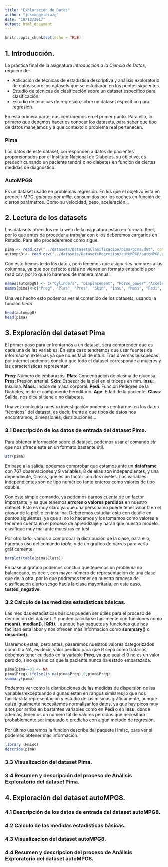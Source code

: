 ```yaml
---
title: "Exploración de Datos"
author: "joseangeldiazg"
date: "18/12/2017"
output: html_document
---
```


```r
knitr::opts_chunk$set(echo = TRUE)
```

## 1. Introducción.


La práctica final de la asignatura *Introducción a la Ciencia de Datos*, requiere de:

* Aplicación de técnicas de estadística descriptiva y análisis exploratorio de datos sobre los datasets que se estudiarán en los puntos siguientes.
* Estudio de técnicas de clasificación sobre un dataset especifico para clasificación. 
* Estudio de técnicas de regresión sobre un dataset específico para regresión. 

En esta primera parte, nos centraremos en el primer punto. Para ello, lo primero que debemos hacer es conocer los datasets, para saber que tipo de datos manejamos y a que contexto o problema real pertenecen. 

### Pima

Los datos de este dataset, corresponden a datos de pacientes proporcionados por el Instituto Nacional de Diabetes, su objetivo, es predecir cunando un paciente tendrá o no diabetes en función de ciertas medidas de diagnóstico. 


### AutoMPG8

Es un dataset usado en problemas regresión. En los que el objetivo está en predecir MPG, *galones por milla*, consumidos por los coches en función de ciertos parámetros. Como su velocidad, peso, aceleración...


## 2. Lectura de los datasets

Los datasets ofrecidos en la web de la asignatura están en formato Keel, por lo que antes de proceder a trabajar con ellos deberemos cargarlos en Rstudio. Para ello procederemos como sigue:


```r
pima <- read.csv("../datasets/DatasetsClasificacion/pima/pima.dat", comment.char="@")
autompg8 <- read.csv("../datasets/DatasetsRegresion/autoMPG8/autoMPG8.dat", comment.char="@")
```

Con esto hemos leido los datos, pero tenemos que asignarles nombres a las columnas, ya que por defecto estás no vienen en formato entendible por read.csv, por lo que lo haremos de manera manual. 


```r
names(autompg8) <- c("Cylinders", "Displacement", "Horse_power","Acceleration", "Model_year", "Origin", "Mpg")
names(pima)<-c("Preg", "Plas", "Pres", "Skin", "Insu", "Mass", "Pedi", "Age", "Class")
```

Una vez hecho esto podemos ver el contenido de los datasets, usando la función *head*.

```r
head(autompg8)
head(pima)
```

## 3. Exploración del dataset Pima

El primer paso para enfrentarnos a un dataset, será comprender que es cada una de las variables. En este caso tendremos que usar fuentes de información externas ya que no es fácil de intuir. Tras diversas búsquedas por internet podemos concluir que todo el dataset corresponde a mujeres y las caracteristicas representan:

**Preg**: Número de embarazos. 
**Plas**: Concentración de plasma de glucosa. 
**Pres**: Presión arterial. 
**Skin**: Espesor de la piel en el triceps en mm. 
**Insu**: Insulina. 
**Mass**: Indice de masa corporal. 
**Pedi**: Función Pedigree de la Diabetes, mide el componente hereditario. 
**Age**: Edad de la paciente. 
**Class**: Salida, nos dice si tiene o no diabetes.

Una vez conlcuida nuestra investigación podemos centrarnos en los datos "técnicos" del dataset, es decir, frente a que tipos de datos nos encontramos, dimensiones, distribuciones...

### 3.1 Descripción de los datos de entrada del dataset Pima.

Para obtener información sobre el dataset, podemos usar el comando *str* que nos ofrece esta en un formato bastante útil. 

```r
str(pima)
```

En base a la salida, podemos comprobar que estamos ante un **dataframe** con 767 observaciones y 9 variables, 8 de ellas son independientes, y una dependiente, Classs, que es un factor con dos niveles. Las variables independientes son de tipo numérico tanto enteros como valores de tipo double.  

Con este simple comando, ya podemos darnos cuenta de un factor importante, y es que tenemos **errores o valores perdidos** en nuestro dataset. Esto es muy claro ya que una persona no puede tener valor 0 en el grosor de la piel, o en insulina. Deberemos estudiar esto con detalle en puntos siguientes, ya que si no lo hacemos y los tomamos como valores a tener en cuenta en el proceso de aprendizaje y harán que nuestro modelo clasifique muy mal ante muestras en test. 

Por otro lado, vamos a comprobar la distribución de la clase, para ello, haremos uso del comando *table*, y de un gráfico de barras para verlo gráficamente. 

```r
barplot(table(pima$Class))
```

En base al gráfico podemos concluir que tenemos un problema no balanceado, es decir, con mayor número de representación de una clase que de la otra, por lo que podremos tener en nuestro proceso de clasificación cierto sesgo hacía la clase mayoritaria, en este caso, **tested_negative**.

### 3.2 Calculo de las medidas estadísticas básicas. 

Las medidas estadísticas básicas pueden ser útiles para el proceso de decripción del dataset. Y pueden calcularse facilmente con funciones como **mean()**, **median()**, **IQR()**... aunque hay paquetes y funciones que nos facilitan esta labor y nos ofrecen más informacion como **summary()** o **describe()**. 

Usaremos estas, pero antes, pasaremos nuestros valores categorizados como 0 a NA, es decir, valor perdido para que R sepa como tratarlos, debemos tener cuidado en la variable **Preg**, ya que aqui el 0 no es un valor perdido, sino que indica que la paciente nunca ha estado embarazada. 

```r
pima[pima==0] <- NA
pima$Preg<-ifelse(is.na(pima$Preg),0,pima$Preg)
summary(pima)
```

Podemos ver como la distribuciones de las medidas de dispersión de las variables exceptuando algunas están en rangos similares,lo que nos facilitará la representación y estudio de las mismas gráficamente, aunque quizá igualmente necesitemos normalizar los datos, ya que hay picos muy altos por arriba en bastantes variables como en **Pedi** o en **Insu**, donde además, tenemos un número tal de valores perdidos que necesitará probablemente ser imputado o predicho con algun método de regresión. 

Por último usaremos la funcion describe del paquete Hmisc, para ver si podemos obtener más información. 


```r
library (Hmisc)
describe(pima)
```

### 3.3 Visualización del dataset Pima. 

### 3.4 Resumen y descripción del proceso de Análisis Exploratorio del dataset Pima. 




## 4. Exploración del dataset autoMPG8.

### 4.1 Descripción de los datos de entrada del dataset autoMPG8.

### 4.2 Calculo de las medidas estadísticas básicas. 

### 4.3 Visualizacion del dataset autoMPG8. 

### 4.4 Resumen y descripcion del proceso de Análisis Exploratorio del dataset autoMPG8. 

